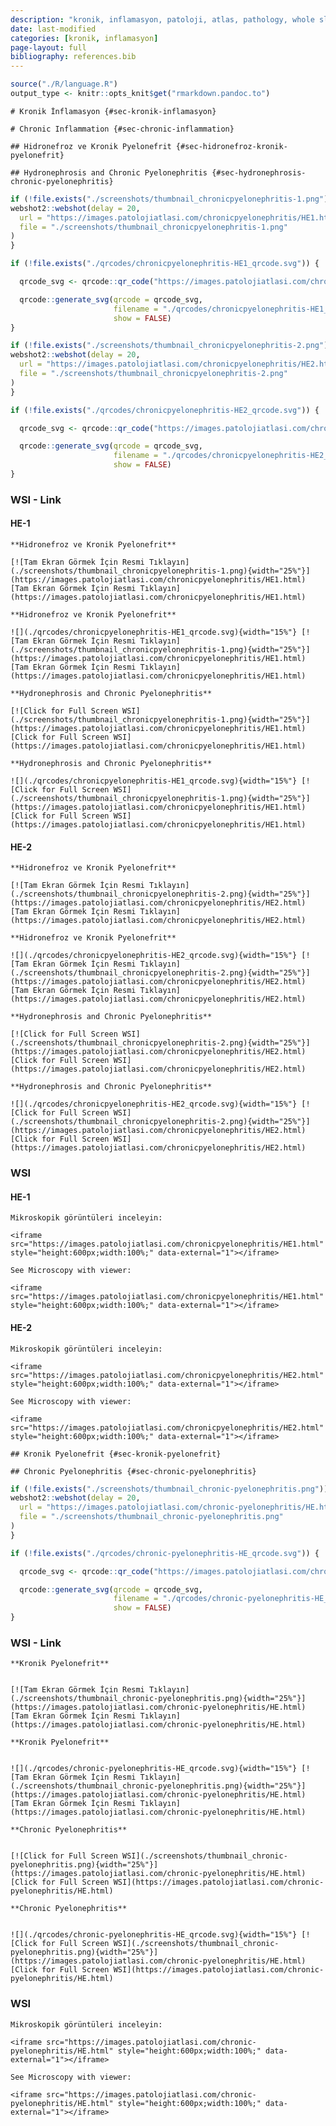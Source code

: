 ```yaml
---
description: "kronik, inflamasyon, patoloji, atlas, pathology, whole slide image"
date: last-modified
categories: [kronik, inflamasyon]
page-layout: full
bibliography: references.bib
---
```


```r
source("./R/language.R")
output_type <- knitr::opts_knit$get("rmarkdown.pandoc.to")
```



```asis
# Kronik İnflamasyon {#sec-kronik-inflamasyon} 
```

```asis
# Chronic Inflammation {#sec-chronic-inflammation} 
```




```asis
## Hidronefroz ve Kronik Pyelonefrit {#sec-hidronefroz-kronik-pyelonefrit} 
```

```asis
## Hydronephrosis and Chronic Pyelonephritis {#sec-hydronephrosis-chronic-pyelonephritis} 
```






```r
if (!file.exists("./screenshots/thumbnail_chronicpyelonephritis-1.png")) {
webshot2::webshot(delay = 20,
  url = "https://images.patolojiatlasi.com/chronicpyelonephritis/HE1.html",
  file = "./screenshots/thumbnail_chronicpyelonephritis-1.png"
)
}
```



```r
if (!file.exists("./qrcodes/chronicpyelonephritis-HE1_qrcode.svg")) {

  qrcode_svg <- qrcode::qr_code("https://images.patolojiatlasi.com/chronicpyelonephritis/HE1.html")

  qrcode::generate_svg(qrcode = qrcode_svg,
                       filename = "./qrcodes/chronicpyelonephritis-HE1_qrcode.svg",
                       show = FALSE)
}
```




```r
if (!file.exists("./screenshots/thumbnail_chronicpyelonephritis-2.png")) {
webshot2::webshot(delay = 20,
  url = "https://images.patolojiatlasi.com/chronicpyelonephritis/HE2.html",
  file = "./screenshots/thumbnail_chronicpyelonephritis-2.png"
)
}
```



```r
if (!file.exists("./qrcodes/chronicpyelonephritis-HE2_qrcode.svg")) {

  qrcode_svg <- qrcode::qr_code("https://images.patolojiatlasi.com/chronicpyelonephritis/HE2.html")

  qrcode::generate_svg(qrcode = qrcode_svg,
                       filename = "./qrcodes/chronicpyelonephritis-HE2_qrcode.svg",
                       show = FALSE)
}
```


::::: panel-tabset


### WSI - Link

#### HE-1



:::: {.content-hidden when-format="pdf"}



```asis

**Hidronefroz ve Kronik Pyelonefrit**

[![Tam Ekran Görmek İçin Resmi Tıklayın](./screenshots/thumbnail_chronicpyelonephritis-1.png){width="25%"}](https://images.patolojiatlasi.com/chronicpyelonephritis/HE1.html) [Tam Ekran Görmek İçin Resmi Tıklayın](https://images.patolojiatlasi.com/chronicpyelonephritis/HE1.html)

```



::::





:::: {.content-visible when-format="pdf"}



```asis

**Hidronefroz ve Kronik Pyelonefrit**

![](./qrcodes/chronicpyelonephritis-HE1_qrcode.svg){width="15%"} [![Tam Ekran Görmek İçin Resmi Tıklayın](./screenshots/thumbnail_chronicpyelonephritis-1.png){width="25%"}](https://images.patolojiatlasi.com/chronicpyelonephritis/HE1.html) [Tam Ekran Görmek İçin Resmi Tıklayın](https://images.patolojiatlasi.com/chronicpyelonephritis/HE1.html)

```




::::




:::: {.content-hidden when-format="pdf"}




```asis

**Hydronephrosis and Chronic Pyelonephritis**

[![Click for Full Screen WSI](./screenshots/thumbnail_chronicpyelonephritis-1.png){width="25%"}](https://images.patolojiatlasi.com/chronicpyelonephritis/HE1.html) [Click for Full Screen WSI](https://images.patolojiatlasi.com/chronicpyelonephritis/HE1.html)

```



::::





:::: {.content-visible when-format="pdf"}




```asis

**Hydronephrosis and Chronic Pyelonephritis**

![](./qrcodes/chronicpyelonephritis-HE1_qrcode.svg){width="15%"} [![Click for Full Screen WSI](./screenshots/thumbnail_chronicpyelonephritis-1.png){width="25%"}](https://images.patolojiatlasi.com/chronicpyelonephritis/HE1.html) [Click for Full Screen WSI](https://images.patolojiatlasi.com/chronicpyelonephritis/HE1.html)

```



::::



#### HE-2



:::: {.content-hidden when-format="pdf"}


```asis

**Hidronefroz ve Kronik Pyelonefrit**

[![Tam Ekran Görmek İçin Resmi Tıklayın](./screenshots/thumbnail_chronicpyelonephritis-2.png){width="25%"}](https://images.patolojiatlasi.com/chronicpyelonephritis/HE2.html) [Tam Ekran Görmek İçin Resmi Tıklayın](https://images.patolojiatlasi.com/chronicpyelonephritis/HE2.html)

```


::::





:::: {.content-visible when-format="pdf"}


```asis

**Hidronefroz ve Kronik Pyelonefrit**

![](./qrcodes/chronicpyelonephritis-HE2_qrcode.svg){width="15%"} [![Tam Ekran Görmek İçin Resmi Tıklayın](./screenshots/thumbnail_chronicpyelonephritis-2.png){width="25%"}](https://images.patolojiatlasi.com/chronicpyelonephritis/HE2.html) [Tam Ekran Görmek İçin Resmi Tıklayın](https://images.patolojiatlasi.com/chronicpyelonephritis/HE2.html)

```



:::: 






:::: {.content-hidden when-format="pdf"}



```asis

**Hydronephrosis and Chronic Pyelonephritis**

[![Click for Full Screen WSI](./screenshots/thumbnail_chronicpyelonephritis-2.png){width="25%"}](https://images.patolojiatlasi.com/chronicpyelonephritis/HE2.html) [Click for Full Screen WSI](https://images.patolojiatlasi.com/chronicpyelonephritis/HE2.html)

```


::::





:::: {.content-visible when-format="pdf"}




```asis

**Hydronephrosis and Chronic Pyelonephritis**

![](./qrcodes/chronicpyelonephritis-HE2_qrcode.svg){width="15%"} [![Click for Full Screen WSI](./screenshots/thumbnail_chronicpyelonephritis-2.png){width="25%"}](https://images.patolojiatlasi.com/chronicpyelonephritis/HE2.html) [Click for Full Screen WSI](https://images.patolojiatlasi.com/chronicpyelonephritis/HE2.html)

```


:::: 






### WSI




#### HE-1





```asis

Mikroskopik görüntüleri inceleyin:

<iframe src="https://images.patolojiatlasi.com/chronicpyelonephritis/HE1.html" style="height:600px;width:100%;" data-external="1"></iframe>

```





```asis

See Microscopy with viewer: 

<iframe src="https://images.patolojiatlasi.com/chronicpyelonephritis/HE1.html" style="height:600px;width:100%;" data-external="1"></iframe>

```




#### HE-2





```asis

Mikroskopik görüntüleri inceleyin:

<iframe src="https://images.patolojiatlasi.com/chronicpyelonephritis/HE2.html" style="height:600px;width:100%;" data-external="1"></iframe>

```





```asis

See Microscopy with viewer: 

<iframe src="https://images.patolojiatlasi.com/chronicpyelonephritis/HE2.html" style="height:600px;width:100%;" data-external="1"></iframe>

```




:::::







```asis

## Kronik Pyelonefrit {#sec-kronik-pyelonefrit} 

```

```asis

## Chronic Pyelonephritis {#sec-chronic-pyelonephritis} 

```

```r
if (!file.exists("./screenshots/thumbnail_chronic-pyelonephritis.png")) {
webshot2::webshot(delay = 20,
  url = "https://images.patolojiatlasi.com/chronic-pyelonephritis/HE.html",
  file = "./screenshots/thumbnail_chronic-pyelonephritis.png"
)
}
```


```r
if (!file.exists("./qrcodes/chronic-pyelonephritis-HE_qrcode.svg")) {

  qrcode_svg <- qrcode::qr_code("https://images.patolojiatlasi.com/chronic-pyelonephritis/HE.html")

  qrcode::generate_svg(qrcode = qrcode_svg,
                       filename = "./qrcodes/chronic-pyelonephritis-HE_qrcode.svg",
                       show = FALSE)
}
```













::::: panel-tabset


### WSI - Link



:::: {.content-hidden when-format="pdf"}





```asis

**Kronik Pyelonefrit**


[![Tam Ekran Görmek İçin Resmi Tıklayın](./screenshots/thumbnail_chronic-pyelonephritis.png){width="25%"}](https://images.patolojiatlasi.com/chronic-pyelonephritis/HE.html) [Tam Ekran Görmek İçin Resmi Tıklayın](https://images.patolojiatlasi.com/chronic-pyelonephritis/HE.html)

```



::::





:::: {.content-visible when-format="pdf"}





```asis

**Kronik Pyelonefrit**


![](./qrcodes/chronic-pyelonephritis-HE_qrcode.svg){width="15%"} [![Tam Ekran Görmek İçin Resmi Tıklayın](./screenshots/thumbnail_chronic-pyelonephritis.png){width="25%"}](https://images.patolojiatlasi.com/chronic-pyelonephritis/HE.html) [Tam Ekran Görmek İçin Resmi Tıklayın](https://images.patolojiatlasi.com/chronic-pyelonephritis/HE.html)

```




::::




:::: {.content-hidden when-format="pdf"}



```asis

**Chronic Pyelonephritis**


[![Click for Full Screen WSI](./screenshots/thumbnail_chronic-pyelonephritis.png){width="25%"}](https://images.patolojiatlasi.com/chronic-pyelonephritis/HE.html) [Click for Full Screen WSI](https://images.patolojiatlasi.com/chronic-pyelonephritis/HE.html)

```


::::





:::: {.content-visible when-format="pdf"}


```asis

**Chronic Pyelonephritis**


![](./qrcodes/chronic-pyelonephritis-HE_qrcode.svg){width="15%"} [![Click for Full Screen WSI](./screenshots/thumbnail_chronic-pyelonephritis.png){width="25%"}](https://images.patolojiatlasi.com/chronic-pyelonephritis/HE.html) [Click for Full Screen WSI](https://images.patolojiatlasi.com/chronic-pyelonephritis/HE.html)

```




::::


### WSI




```asis

Mikroskopik görüntüleri inceleyin:

<iframe src="https://images.patolojiatlasi.com/chronic-pyelonephritis/HE.html" style="height:600px;width:100%;" data-external="1"></iframe>

```


```asis

See Microscopy with viewer: 

<iframe src="https://images.patolojiatlasi.com/chronic-pyelonephritis/HE.html" style="height:600px;width:100%;" data-external="1"></iframe>

```



:::::




